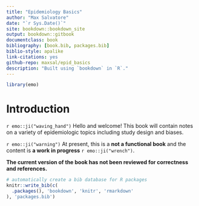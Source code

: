 ```yaml
--- 
title: "Epidemiology Basics"
author: "Max Salvatore"
date: "`r Sys.Date()`"
site: bookdown::bookdown_site
output: bookdown::gitbook
documentclass: book
bibliography: [book.bib, packages.bib]
biblio-style: apalike
link-citations: yes
github-repo: maxsal/epid_basics
description: "Built using `bookdown` in `R`."
---
```


```r
library(emo)
```

# Introduction

`r emo::ji("waving_hand")` Hello and welcome! This book will contain notes on a variety of epidemiologic topics including study design and biases.

`r emo::ji("warning")` At present, this is a **not a functional book** and the content is **a work in progress** `r emo::ji("wrench")`.

**The current version of the book has not been reviewed for correctness and references.**


```r
# automatically create a bib database for R packages
knitr::write_bib(c(
  .packages(), 'bookdown', 'knitr', 'rmarkdown'
), 'packages.bib')
```
